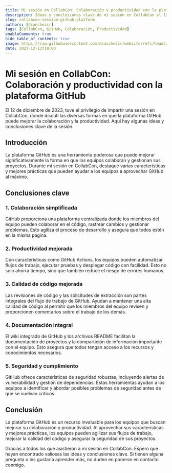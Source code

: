 ```yaml
---
title: Mi sesión en CollabCon: Colaboración y productividad con la plataforma GitHub
description: Ideas y conclusiones clave de mi sesión en CollabCon el 12 de diciembre de 2023 sobre colaboración y productividad utilizando la plataforma GitHub.
slug: collabcon-session-github-platform
authors: [dsanchezcr]
tags: [CollabCon, GitHub, Colaboración, Productividad]
enableComments: true
hide_table_of_contents: true
image: https://raw.githubusercontent.com/dsanchezcr/website/refs/heads/main/static/img/blog/2023-12-12-CollabConSession/CollabConSession.jpg
date: 2023-12-12T18:00
---
```


# Mi sesión en CollabCon: Colaboración y productividad con la plataforma GitHub

El 12 de diciembre de 2023, tuve el privilegio de impartir una sesión en CollabCon, donde discutí las diversas formas en que la plataforma GitHub puede mejorar la colaboración y la productividad. Aquí hay algunas ideas y conclusiones clave de la sesión.

<!--truncate-->

## Introducción

La plataforma GitHub es una herramienta poderosa que puede mejorar significativamente la forma en que los equipos colaboran y gestionan sus proyectos. Durante mi sesión en CollabCon, destaqué varias características y mejores prácticas que pueden ayudar a los equipos a aprovechar GitHub al máximo.

## Conclusiones clave

### 1. Colaboración simplificada

GitHub proporciona una plataforma centralizada donde los miembros del equipo pueden colaborar en el código, rastrear cambios y gestionar problemas. Esto agiliza el proceso de desarrollo y asegura que todos estén en la misma página.

### 2. Productividad mejorada

Con características como GitHub Actions, los equipos pueden automatizar flujos de trabajo, ejecutar pruebas y desplegar código con facilidad. Esto no solo ahorra tiempo, sino que también reduce el riesgo de errores humanos.

### 3. Calidad de código mejorada

Las revisiones de código y las solicitudes de extracción son partes integrales del flujo de trabajo de GitHub. Ayudan a mantener una alta calidad de código al permitir que los miembros del equipo revisen y proporcionen comentarios sobre el trabajo de los demás.

### 4. Documentación integral

El wiki integrado de GitHub y los archivos README facilitan la documentación de proyectos y la compartición de información importante con el equipo. Esto asegura que todos tengan acceso a los recursos y conocimientos necesarios.

### 5. Seguridad y cumplimiento

GitHub ofrece características de seguridad robustas, incluyendo alertas de vulnerabilidad y gestión de dependencias. Estas herramientas ayudan a los equipos a identificar y abordar posibles problemas de seguridad antes de que se vuelvan críticos.

## Conclusión

La plataforma GitHub es un recurso invaluable para los equipos que buscan mejorar su colaboración y productividad. Al aprovechar sus características y mejores prácticas, los equipos pueden agilizar sus flujos de trabajo, mejorar la calidad del código y asegurar la seguridad de sus proyectos.

Gracias a todos los que asistieron a mi sesión en CollabCon. Espero que hayan encontrado valiosas las ideas y conclusiones clave. Si tienen alguna pregunta o les gustaría aprender más, no duden en ponerse en contacto conmigo.

